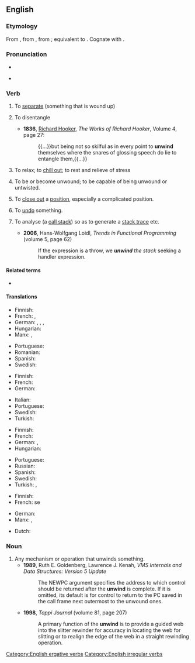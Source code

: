 ==English==

===Etymology===
From {{inh|en|enm|unwinden}}, from {{inh|en|ang|unwindan|t=to unwind; unwrap}}, from {{inh|en|gem-pro|*andawindaną|t=to unwind}}; equivalent to {{af|en|un-|wind|t2=to coil}}. Cognate with {{cog|nl|ontwinden|t=to unwind}}.

===Pronunciation===
* {{IPA|en|/ʌnˈwaɪnd/}}
* {{audio|en|En-au-unwind.ogg|Audio (AU)}}
*: {{rhymes|en|aɪnd|s=2}}

===Verb===
{{en-verb|unwinds|unwinding|unwound}}

# {{lb|en|transitive}} To [[separate]] (something that is wound up)
#: {{ux|en|to '''unwind''' a ball of yarn}}
#: {{ux|en|Could you '''unwind''' about a foot of ribbon so I can finish the package?}}
#: {{syn|en|untwist|untwine}}
# {{lb|en|transitive|obsolete}} To disentangle
#* '''1836''', [[w:Richard Hooker|Richard Hooker]], ''The Works of Richard Hooker'', Volume 4, page 27:
#*: {{...}}but being not so skilful as in every point to '''unwind''' themselves where the snares of glossing speech do lie to entangle them,{{...}}
# {{lb|en|intransitive|slang}} To relax; to [[chill out]]; to rest and relieve of stress
#: {{ux|en|After work, I like to '''unwind''' by smoking a pipe while reading the paper.}}
# {{lb|en|intransitive}} To be or become unwound; to be capable of being unwound or untwisted.
# {{lb|en|transitive|finance}} To [[close out]] a [[position]], especially a complicated position.
# {{lb|en|transitive|finance}} To [[undo]] something.
# {{lb|en|transitive|programming}} To analyse (a [[call stack]]) so as to generate a [[stack trace]] etc.
#* '''2006''', Hans-Wolfgang Loidl, ''Trends in Functional Programming'' (volume 5, page 62)
#*: If the expression is a throw, we '''''unwind''' the stack'' seeking a handler expression.

====Related terms====
* {{l|en|wind}}

====Translations====
{{trans-top|To wind off}}
* Finnish: {{t+|fi|purkaa}}
* French: {{t+|fr|dérouler}}, {{t+|fr|débobiner}}
* German: {{t+|de|abwickeln}}, {{t|de|loswickeln}}, {{t+|de|abspulen}}, {{t+|de|abdocken}} {{qualifier|textil.}}
* Hungarian: {{t|hu|legombolyít}}
* Manx: {{t|gv|neuchass}}, {{t|gv|neuhogher}}
{{trans-mid}}
* Portuguese: {{t+|pt|desenrolar}}
* Romanian: {{t+|ro|deșira}}
* Spanish: {{t+|es|desenrollar}}
* Swedish: {{t|sv|nysta upp}}
{{trans-bottom}}

{{trans-top|To disentangle}}
* Finnish: {{t+|fi|avata}}
* French: {{t+|fr|démêler}}
* German: {{t+|de|entwirren}}
{{trans-mid}}
* Italian: {{t+|it|slegare}}
* Portuguese: {{t+|pt|desembaraçar}}
* Swedish: {{t|sv|nysta i}}
* Turkish: {{t+|tr|çözmek}}
{{trans-bottom}}

{{trans-top|To relax}}
* Finnish: {{t+|fi|rentoutua}}
* French: {{t+|fr|décompresser}}
* German: {{t+|de|abschalten}} {{qualifier|figurative}}, {{t|de|sich entspannen}}
* Hungarian: {{t+|hu|ellazul}}
{{trans-mid}}
* Portuguese: {{t+|pt|espairecer}}
* Russian: {{t+|ru|расслабляться}}
* Spanish: {{t+|es|relajarse}}
* Swedish: {{t|sv|varva ner}}
* Turkish: {{t+|tr|gevşemek}}, {{t+|tr|rahatlamak}}
{{trans-bottom}}

{{trans-top|To be or become unwound}}
* Finnish: {{t|fi|purkautua}}
* French: se {{t+|fr|défaire}}
{{trans-mid}}
* German: {{t|de|sich abwickeln}}
* Manx: {{t|gv|neuchass}}, {{t|gv|neuhogher}}
{{trans-bottom}}

{{checktrans-top}}
* Dutch: {{t+check|nl|afwikkelen}}
{{trans-mid}}
{{trans-bottom}}

===Noun===
{{en-noun}}

# Any mechanism or operation that unwinds something.
#* '''1989''', Ruth E. Goldenberg, Lawrence J. Kenah, ''VMS Internals and Data Structures: Version 5 Update''
#*: The NEWPC argument specifies the address to which control should be returned after the '''unwind''' is complete. If it is omitted, its default is for control to return to the PC saved in the call frame next outermost to the unwound ones.
#* '''1998''', ''Tappi Journal'' (volume 81, page 207)
#*: A primary function of the '''unwind''' is to provide a guided web into the slitter rewinder for accuracy in locating the web for slitting or to realign the edge of the web in a straight rewinding operation.

[[Category:English ergative verbs]]
[[Category:English irregular verbs]]